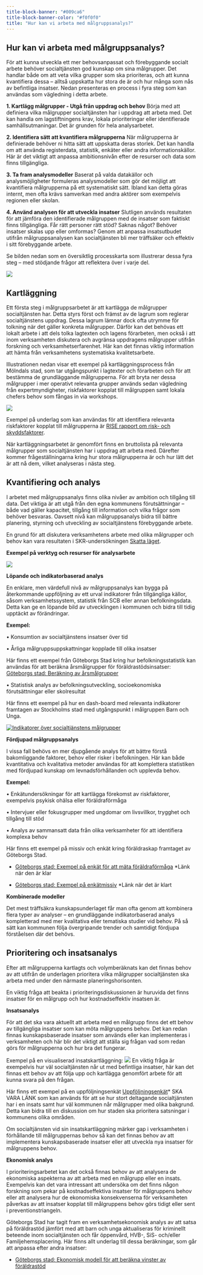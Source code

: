 ```yaml
---
title-block-banner: "#009ca6"
title-block-banner-color: "#f0f0f0"
title: "Hur kan vi arbeta med målgruppsanalys?"
---
```

  

## Hur kan vi arbeta med målgruppsanalys?

För att kunna utveckla ett mer behovsanpassat och förebyggande socialt arbete behöver socialtjänsten god kunskap om sina målgrupper. Det handlar både om att veta vilka grupper som ska prioriteras, och att kunna kvantifiera dessa – alltså uppskatta hur stora de är och hur många som nås av befintliga insatser. Nedan presenteras en process i fyra steg som kan användas som vägledning i detta arbete.

**1. Kartlägg målgrupper - Utgå från uppdrag och behov**
Börja med att definiera vilka målgrupper socialtjänsten har i uppdrag att arbeta med. Det kan handla om lagstiftningens krav, lokala prioriteringar eller identifierade samhällsutmaningar. Det är grunden för hela analysarbetet.

**2. Identifiera sätt att kvantifiera målgrupperna**
När målgrupperna är definierade behöver ni hitta sätt att uppskatta deras storlek. Det kan handla om att använda registerdata, statistik, enkäter eller andra informationskällor. Här är det viktigt att anpassa ambitionsnivån efter de resurser och data som finns tillgängliga.

**3. Ta fram analysmodeller**
Baserat på valda datakällor och analysmöjligheter formuleras analysmodeller som gör det möjligt att kvantifiera målgrupperna på ett systematiskt sätt. Ibland kan detta göras internt, men ofta krävs samverkan med andra aktörer som exempelvis regionen eller skolan.

**4. Använd analysen för att utveckla insatser**
Slutligen används resultaten för att jämföra den identifierade målgruppen med de insatser som faktiskt finns tillgängliga. Får rätt personer rätt stöd? Saknas något? Behöver insatser skalas upp eller omformas? Genom att anpassa insatsutbudet utifrån målgruppsanalysen kan socialtjänsten bli mer träffsäker och effektiv i sitt förebyggande arbete.

Se bilden nedan som en översiktlig processkarta som illustrerar dessa fyra steg – med stödjande frågor att reflektera över i varje del.

![](/hur.png)

## Kartläggning

Ett första steg i målgruppsarbetet är att kartlägga de målgrupper socialtjänsten har. Detta styrs först och främst av de lagrum som reglerar socialtjänstens uppdrag. Dessa lagrum lämnar dock ofta utrymme för tolkning när det gäller konkreta målgrupper. Därför kan det behövas ett lokalt arbete i att dels tolka lagtexten och lagens förarbeten, men också i att inom verksamheten diskutera och avgränsa uppdragens målgrupper utifrån forskning och verksamhetserfarenhet. Här kan det finnas viktig information att hämta från verksamhetens systematiska kvalitetsarbete.

Illustrationen nedan visar ett exempel på kartläggningsprocess från Mölndals stad, som tar utgångspunkt i lagtexter och förarbeten och för att bestämma de grundläggande målgrupperna. För att bryta ner dessa målgrupper i mer operativt relevanta grupper används sedan vägledning från expertmyndigheter, riskfaktorer kopplat till målgruppen samt lokala chefers behov som fångas in via workshops.

![](/kartlaggning.png)

Exempel på underlag som kan användas för att identifiera relevanta riskfaktorer kopplat till målgrupperna är [RISE rapport om risk- och skyddsfaktorer](https://ri.diva-portal.org/smash/record.jsf?pid=diva2%3A1656234&dswid=-7367). 

När kartläggningsarbetet är genomfört finns en bruttolista på relevanta målgrupper som socialtjänsten har i uppdrag att arbeta med. Därefter kommer frågeställningarna kring hur stora målgrupperna är och hur lätt det är att nå dem, vilket analyseras i nästa steg.


## Kvantifiering och analys

I arbetet med målgruppsanalys finns olika nivåer av ambition och tillgång till data. Det viktiga är att utgå från den egna kommunens förutsättningar – både vad gäller kapacitet, tillgång till information och vilka frågor som behöver besvaras. Oavsett nivå kan målgruppsanalys bidra till bättre planering, styrning och utveckling av socialtjänstens förebyggande arbete.

En grund för att diskutera verksamhetens arbete med olika målgrupper och behov kan vara resultaten i SKR-undersökningen [Skatta läget ](https://skr.se/framtidenssocialtjanst/kunskapochstod/lagesochbehovsanalyser/skattalagetsocialtjansten.84184.html). 

**Exempel på verktyg och resurser för analysarbete**

![](/analyser.png)


**Löpande och indikatorbaserad analys**

En enklare, men värdefull nivå av målgruppsanalys kan bygga på återkommande uppföljning av ett urval indikatorer från tillgängliga källor, såsom verksamhetssystem, statistik från SCB eller annan befolkningsdata. Detta kan ge en löpande bild av utvecklingen i kommunen och bidra till tidig upptäckt av förändringar.

**Exempel:**

•	Konsumtion av socialtjänstens insatser över tid

•	Årliga målgruppsuppskattningar kopplade till olika insatser


Här finns ett exempel från Göteborgs Stad kring hur befolkningsstatistik kan användas för att beräkna årsmålgrupper för föräldrastödsinsatser:  [Göteborgs stad: Beräkning av årsmålgrupper](/arsmalgrupper.pdf)


•	Statistisk analys av befolkningsutveckling, socioekonomiska förutsättningar eller skolresultat

Här finns ett exempel på hur en dash-board med relevanta indikatorer framtagen av Stockholms stad med utgångspunkt i målgruppen Barn och Unga.


[![Indikatorer över socialtjänstens målgrupper](Dashboard.png)](/code.html)



**Fördjupad målgruppsanalys**

I vissa fall behövs en mer djupgående analys för att bättre förstå bakomliggande faktorer, behov eller risker i befolkningen. Här kan både kvantitativa och kvalitativa metoder användas för att komplettera statistiken med fördjupad kunskap om levnadsförhållanden och upplevda behov.

**Exempel:**

•	Enkätundersökningar för att kartlägga förekomst av riskfaktorer, exempelvis psykisk ohälsa eller föräldraförmåga

•	Intervjuer eller fokusgrupper med ungdomar om livsvillkor, trygghet och tillgång till stöd

•	Analys av sammansatt data från olika verksamheter för att identifiera komplexa behov

Här finns ett exempel på missiv och enkät kring föräldraskap framtaget av Göteborgs Stad.


- [Göteborgs stad: Exempel på enkät för att mäta föräldraförmåga]() *Länk när den är klar

- [Göteborgs stad: Exempel på enkätmissiv]() *Länk när det är klart


**Kombinerade modeller**

Det mest träffsäkra kunskapsunderlaget får man ofta genom att kombinera flera typer av analyser – en grundläggande indikatorbaserad analys kompletterad med mer kvalitativa eller tematiska studier vid behov. På så sätt kan kommunen följa övergripande trender och samtidigt fördjupa förståelsen där det behövs.


## Prioritering och insatsanalys
Efter att målgrupperna kartlagts och volymberäknats kan det finnas behov av att utifrån de underlagen prioritera vilka målgrupper socialtjänsten ska arbeta med under den närmaste planeringshorisonten.

En viktig fråga att beakta i prioriteringsdiskussionen är huruvida det finns insatser för en målgrupp och hur kostnadseffektiv insatsen är. 

**Insatsanalys**

För att det ska vara aktuellt att arbeta med en målgrupp finns det ett behov av tillgängliga insatser som kan möta målgruppens behov. Det kan redan finnas kunskapsbaserade insatser som används eller kan implementeras i verksamheten och här blir det viktigt att ställa sig frågan vad som redan görs för målgrupperna och hur bra det fungerar. 

Exempel på en visualiserad insatskartläggning:
![](/Insatskarta.png)
En viktig fråga är exempelvis hur väl socialtjänsten når ut med befintliga insatser, här kan det finnas ett behov av att följa upp och kartlägga genomfört arbete för att kunna svara på den frågan.

Här finns ett exempel på en uppföljningsenkät [Uppföljningsenkät]()* SKA VARA LÄNK som kan används för att se hur stort deltagande socialtjänsten har i en insats samt hur väl kommunen når målgrupper med olika bakgrund. Detta kan bidra till en diskussion om hur staden ska prioritera satsningar i kommunens olika områden. 

Om socialtjänsten vid sin insatskartläggning märker gap i verksamheten i förhållande till målgruppernas behov så kan det finnas behov av att implementera kunskapsbaserade insatser eller att utveckla nya insatser för målgruppens behov. 


**Ekonomisk analys**

I prioriteringsarbetet kan det också finnas behov av att analysera de ekonomiska aspekterna av att arbeta med en målgrupp eller en insats. Exempelvis kan det vara intressant att undersöka om det finns någon forskning som pekar på kostnadseffektiva insatser för målgruppens behov eller att analysera hur de ekonomiska konsekvenserna för verksamheten påverkas av att insatser kopplat till målgruppens behov görs tidigt eller sent i preventionstriangeln. 

Göteborgs Stad har tagit fram en verksamhetsekonomisk analys av att satsa på föräldrastöd jämfört med att barn och unga aktualiseras för kriminellt beteende inom socialtjänsten och får öppenvård, HVB-, SiS- och/eller Familjehemsplacering. Här finns allt underlag till dessa beräkningar, som går att anpassa efter andra insatser:

- [Göteborgs stad: Ekonomisk modell för att beräkna vinster av föräldrastöd](https://osf.io/cgfxb/)








